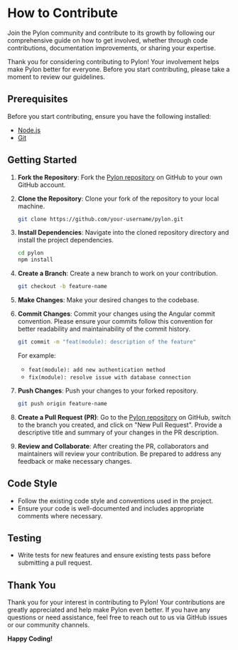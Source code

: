 # How to Contribute

Join the Pylon community and contribute to its growth by following our comprehensive guide on how to get involved, whether through code contributions, documentation improvements, or sharing your expertise.

Thank you for considering contributing to Pylon! Your involvement helps make Pylon better for everyone. Before you start contributing, please take a moment to review our guidelines.

## Prerequisites

Before you start contributing, ensure you have the following installed:

* [Node.js](https://nodejs.org/)
* [Git](https://git-scm.com/)

## Getting Started

1. **Fork the Repository**: Fork the [Pylon repository](https://github.com/getcronit/pylon) on GitHub to your own GitHub account.

2. **Clone the Repository**: Clone your fork of the repository to your local machine.

   ```bash
   git clone https://github.com/your-username/pylon.git
   ```

3. **Install Dependencies**: Navigate into the cloned repository directory and install the project dependencies.

   ```bash
   cd pylon
   npm install
   ```

4. **Create a Branch**: Create a new branch to work on your contribution.

   ```bash
   git checkout -b feature-name
   ```

5. **Make Changes**: Make your desired changes to the codebase.

6. **Commit Changes**: Commit your changes using the Angular commit convention. Please ensure your commits follow this convention for better readability and maintainability of the commit history.

   ```bash
   git commit -m "feat(module): description of the feature"
   ```

   For example:

   * `feat(module): add new authentication method`
   * `fix(module): resolve issue with database connection`

7. **Push Changes**: Push your changes to your forked repository.

   ```bash
   git push origin feature-name
   ```

8. **Create a Pull Request (PR)**: Go to the [Pylon repository](https://github.com/getcronit/pylon) on GitHub, switch to the branch you created, and click on "New Pull Request". Provide a descriptive title and summary of your changes in the PR description.

9. **Review and Collaborate**: After creating the PR, collaborators and maintainers will review your contribution. Be prepared to address any feedback or make necessary changes.

## Code Style

* Follow the existing code style and conventions used in the project.
* Ensure your code is well-documented and includes appropriate comments where necessary.

## Testing

* Write tests for new features and ensure existing tests pass before submitting a pull request.

## Thank You

Thank you for your interest in contributing to Pylon! Your contributions are greatly appreciated and help make Pylon even better. If you have any questions or need assistance, feel free to reach out to us via GitHub issues or our community channels.

**Happy Coding!**
